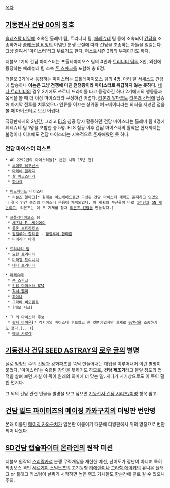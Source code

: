 [[목차]]
== [[기동전사 건담 00]]의 [[칭호]] ==
[[솔레스탈 비잉]]에 소속된 톨레미 팀, 트리니티 팀, [[페레슈테]] 팀 등에 소속되어 [[건담]]을 조종하거나 [[솔레스탈 비잉]]의 이념인 분쟁 근절에 따라 건담을 조종하는 자들을 일컫는다. 그냥 줄여서 '마이스터'라고 부르기도 한다. 퍼스트시즌 2화의 부제이기도 하다.

더블오 1기의 건담 마이스터는 프톨레마이오스 팀의 4인과 [[트리니티 팀]]의 3인, 외전에 등장하는 페레슈테 팀 소속 [[폰 스파크]]를 포함해 총 8명.

더블오 2기에서 등장하는 마이스터는 프톨레마이오스 팀의 4명. [[아리 알 서셰스]]도 건담에 탑승하나 '''이놈은 그냥 전쟁에 미친 전쟁광이라 마이스터로 취급하지 않는 듯하다.''' [[네나 트리니티]]의 경우 2기에도 쓰로네 드라이를 타고 등장하긴 하나 2기에서의 행동들과 목적을 볼 때 더 이상 마이스터라 규정하긴 어렵다. [[리본즈 알마크]]도 [[리본즈 건담]]에 탑승해 마지막 전투를 치루었으나 인류를 이끄는 상위종 이노베이터라는 의식을 지녔던 점을 볼 때 마이스터로 보긴 어렵다. 

극장판까지의 2년간, 그리고 [[ELS]] 침공 당시 활동하던 건담 마이스터는 톨레미 팀 4명에 페레슈테 팀 1명을 포함한 총 5명. ELS 침공 이후 건담 마이스터의 활약은 현재까지는 불명이나 이후에도 건담 마이스터는 지속적으로 존재해왔던 듯 하다.

=== 건담 마이스터 리스트 === 
 * AD 2292년의 마이스터들[* 본편 시작 15년 전]
  * [[루이도 레조난스]]
  * [[마레네 블라디]]
  * [[샬 아크스티카]]
  * [[하나요]]

 * [[이노베이드]] 마이스터
  * [[리본즈 알마크]][* 원래는 이노베이드로만 구성된 건담 마이스터 계획도 존재하고 있었으나 결국 인간 중심의 마이스터 운용이 채택되었다. 이 계획의 부산물이 바로 [[1건담]]과 [[GN 캐논]]이고, 리본즈는 이 두 기체를 합쳐 [[리본즈 건담]]을 만들었다.]

 * [[프톨레마이오스]] 팀
  * [[세츠나 F. 세이에이]]
  * [[록온 스트라토스]]
  * [[알렐루야 합티즘]] - [[할렐루야 합티즘]]
  * [[티에리아 아데]]

 * [[트리니티 팀]]
  * [[요한 트리니티]]
  * [[미하엘 트리니티]]
  * [[네나 트리니티]]

 * [[페레슈테]] 
  * [[폰 스파크]]
  * [[건담 마이스터 874]]
  * [[힉서 펠미]]
  * [[하야나]]
  * [[그라베 비오렌트]]
  * [레오 지크]

 * 그 외 마이스터 후보 
  * [[랏세 아이온]][* 엑시아의 마이스터 후보였고 한 컷뿐이었지만 실제로 [[0건담]]을 조종하기도 했다.(...)]
  * [[에코 카로레]]

== [[기동전사 건담 SEED ASTRAY]]의 [[로우 귤]]의 별명 ==
실로 엄청난 수의 [[건담]]과 강화파츠를 뚝닥 만들어내는 대업을 이루어내어 이런 별명이 붙었다. '마이스터'는 숙련된 장인을 뜻하기도 하므로, '''건담 제조기'''라고 불릴 정도의 업적을 살펴 보면 사실 이 쪽이 원래의 의미에 더 맞는 말. 게다가 시기상으로도 이 쪽이 훨씬 먼저다.

그 외의 건담 관련 인물들 별명을 보고 싶으면 [[기동전사 건담 시리즈/이명]] 항목 참고.

== [[건담 빌드 파이터즈]]의 [[메이징 카와구치]]의 더빙판 번안명 ==
본래 이름인 [[메이징 카와구치]]가 일본판 이름이기 때문에 더빙판에서 위의 명칭으로 번안되어 나왔다.

== [[SD건담 캡슐파이터 온라인]]의 원작 미션 ==
더블오 원작의 [[스리랑카]]섬 분쟁 무력개입을 재현한 미션, 난이도가 장난이 아니며 특히 최종보스 격인 [[세르게이 스밀노프]]의 고기동형 [[티에렌]]이나 [[그라함 에이커]]의 유니온 플래그 or 플래그 커스텀이 날뛰기 시작하면 높은 랭크 기체들도 한순간에 골로 갈 수 있으니 주의.
